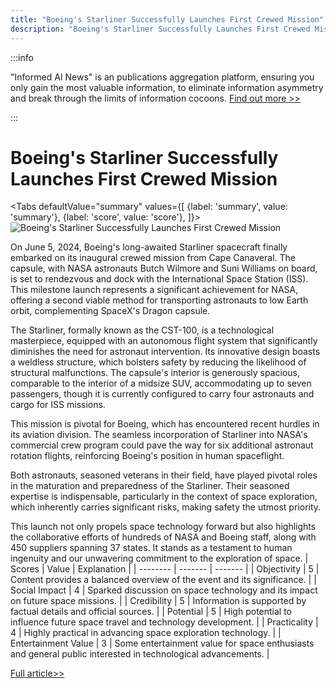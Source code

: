 ```yaml
---
title: "Boeing's Starliner Successfully Launches First Crewed Mission"
description: "Boeing's Starliner Successfully Launches First Crewed Mission"
---
```



:::info

"Informed AI News" is an publications aggregation platform, ensuring you only gain the most valuable information, to eliminate information asymmetry and break through the limits of information cocoons.  [Find out more >>](/)

:::

# Boeing's Starliner Successfully Launches First Crewed Mission


<Tabs
	defaultValue="summary"
	values={[
	{label: 'summary', value: 'summary'},
	{label: 'score', value: 'score'},
]}>
<TabItem value="summary">
<img
  src="https://image.informedainews.com/2024/06/06/Te-kUB-1717675976-0.jpg"
  alt="Boeing's Starliner Successfully Launches First Crewed Mission"
/>



On June 5, 2024, Boeing's long-awaited Starliner spacecraft finally embarked on its inaugural crewed mission from Cape Canaveral. The capsule, with NASA astronauts Butch Wilmore and Suni Williams on board, is set to rendezvous and dock with the International Space Station (ISS). This milestone launch represents a significant achievement for NASA, offering a second viable method for transporting astronauts to low Earth orbit, complementing SpaceX's Dragon capsule.

The Starliner, formally known as the CST-100, is a technological masterpiece, equipped with an autonomous flight system that significantly diminishes the need for astronaut intervention. Its innovative design boasts a weldless structure, which bolsters safety by reducing the likelihood of structural malfunctions. The capsule's interior is generously spacious, comparable to the interior of a midsize SUV, accommodating up to seven passengers, though it is currently configured to carry four astronauts and cargo for ISS missions.

This mission is pivotal for Boeing, which has encountered recent hurdles in its aviation division. The seamless incorporation of Starliner into NASA's commercial crew program could pave the way for six additional astronaut rotation flights, reinforcing Boeing's position in human spaceflight.

Both astronauts, seasoned veterans in their field, have played pivotal roles in the maturation and preparedness of the Starliner. Their seasoned expertise is indispensable, particularly in the context of space exploration, which inherently carries significant risks, making safety the utmost priority.

This launch not only propels space technology forward but also highlights the collaborative efforts of hundreds of NASA and Boeing staff, along with 450 suppliers spanning 37 states. It stands as a testament to human ingenuity and our unwavering commitment to the exploration of space.
</TabItem>
<TabItem value="score">
	| Scores     | Value   | Explanation |
	| -------- | ------- | ------- |
	| Objectivity  | 5    | Content provides a balanced overview of the event and its significance.    |
	| Social Impact | 4     | Sparked discussion on space technology and its impact on future space missions.    |
	| Credibility    | 5    | Information is supported by factual details and official sources.    |
	| Potential    | 5    | High potential to influence future space travel and technology development.    |
	| Practicality    | 4    | Highly practical in advancing space exploration technology.    |
	| Entertainment Value    | 3    | Some entertainment value for space enthusiasts and general public interested in technological advancements.    |
</TabItem>
</Tabs>

[Full article>>](https://www.theguardian.com/us-news/article/2024/jun/05/boeing-starliner-launch-space-nasa)
